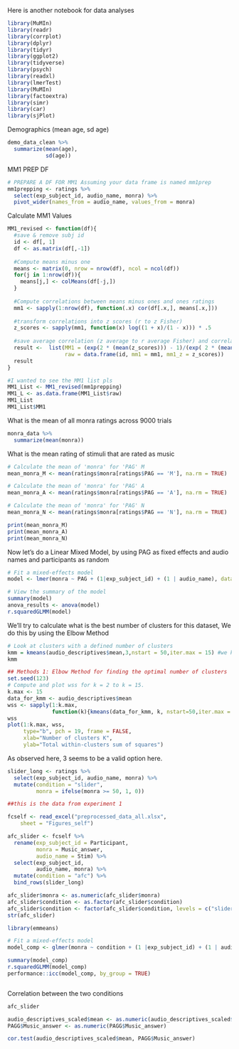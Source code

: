 Here is another notebook for data analyses

```r
library(MuMIn)
library(readr)
library(corrplot)
library(dplyr)
library(tidyr)
library(ggplot2)
library(tidyverse)
library(psych)
library(readxl)
library(lmerTest)
library(MuMIn)
library(factoextra)
library(simr)
library(car)
library(sjPlot)
```

Demographics (mean age, sd age)

```r
demo_data_clean %>%
  summarize(mean(age),
            sd(age))
```



MM1 PREP DF
```r

# PREPARE A DF FOR MM1 Assuming your data frame is named mm1prep
mm1prepping <- ratings %>%
  select(exp_subject_id, audio_name, monra) %>%
  pivot_wider(names_from = audio_name, values_from = monra)

```


Calculate MM1 Values
```r

MM1_revised <- function(df){
  #save & remove subj id
  id <- df[, 1]
  df <- as.matrix(df[,-1])
  
  #Compute means minus one
  means <- matrix(0, nrow = nrow(df), ncol = ncol(df))
  for(j in 1:nrow(df)){
    means[j,] <- colMeans(df[-j,])
  }
  
  #Compute correlations between means minus ones and ones ratings
  mm1 <- sapply(1:nrow(df), function(.x) cor(df[.x,], means[.x,]))
  
  #transform correlations into z scores (r to z Fisher)
  z_scores <- sapply(mm1, function(x) log((1 + x)/(1 - x))) * .5 
  
  #save average correlation (z average to r average Fisher) and correlations per rater
  result <-  list(MM1 = (exp(2 * (mean(z_scores))) - 1)/(exp( 2 * (mean(z_scores))) + 1), 
                  raw = data.frame(id, mm1 = mm1, mm1_z = z_scores))
  result
}

#I wanted to see the MM1 list pls
MM1_List <- MM1_revised(mm1prepping)
MM1_L <- as.data.frame(MM1_List$raw)
MM1_List
MM1_List$MM1
```


What is the mean of all monra ratings across 9000 trials
```r
monra_data %>%
  summarize(mean(monra))
```

What is the mean rating of stimuli that are rated as music
```r
# Calculate the mean of 'monra' for 'PAG' M
mean_monra_M <- mean(ratings$monra[ratings$PAG == 'M'], na.rm = TRUE)

# Calculate the mean of 'monra' for 'PAG' A
mean_monra_A <- mean(ratings$monra[ratings$PAG == 'A'], na.rm = TRUE)

# Calculate the mean of 'monra' for 'PAG' N
mean_monra_N <- mean(ratings$monra[ratings$PAG == 'N'], na.rm = TRUE)

print(mean_monra_M)
print(mean_monra_A)
print(mean_monra_N)
```


Now let's do a Linear Mixed Model,  by using PAG as fixed effects and audio names and participants as random
```r
# Fit a mixed-effects model
model <- lmer(monra ~ PAG + (1|exp_subject_id) + (1 | audio_name), data = ratings)

# View the summary of the model
summary(model)
anova_results <- anova(model)
r.squaredGLMM(model)
```



We'll try to calculate what is the best number of clusters for this dataset,
We do this by using the Elbow Method

```r
# Look at clusters with a defined number of clusters
kmm = kmeans(audio_descriptives$mean,3,nstart = 50,iter.max = 15) #we keep number of iter.max=15 to ensure the algorithm converges and nstart=50 to #ensure that atleat 50 random sets are choosen  
kmm

## Methods 1: Elbow Method for finding the optimal number of clusters
set.seed(123)
# Compute and plot wss for k = 2 to k = 15.
k.max <- 15
data_for_kmm <- audio_descriptives$mean
wss <- sapply(1:k.max, 
              function(k){kmeans(data_for_kmm, k, nstart=50,iter.max = 15 )$tot.withinss})
wss
plot(1:k.max, wss,
     type="b", pch = 19, frame = FALSE, 
     xlab="Number of clusters K",
     ylab="Total within-clusters sum of squares")

```
As observed here, 3 seems to be a valid option here.

```r

slider_long <- ratings %>%
  select(exp_subject_id, audio_name, monra) %>%
  mutate(condition = "slider",
         monra = ifelse(monra >= 50, 1, 0))

##this is the data from experiment 1

fcself <- read_excel("preprocessed_data_all.xlsx", 
    sheet = "Figures_self")

afc_slider <- fcself %>%
  rename(exp_subject_id = Participant,
         monra = Music_answer,
         audio_name = Stim) %>%
  select(exp_subject_id, 
         audio_name, monra) %>%
  mutate(condition = "afc") %>%
  bind_rows(slider_long)

afc_slider$monra <- as.numeric(afc_slider$monra)
afc_slider$condition <- as.factor(afc_slider$condition)
afc_slider$condition <- factor(afc_slider$condition, levels = c("slider", "afc"))
str(afc_slider)

library(emmeans)

# Fit a mixed-effects model
model_comp <- glmer(monra ~ condition + (1 |exp_subject_id) + (1 | audio_name), data = afc_slider, family = "binomial")

summary(model_comp)
r.squaredGLMM(model_comp)
performance::icc(model_comp, by_group = TRUE)



```

Correlation between the two conditions

```r
afc_slider

audio_descriptives_scaled$mean <- as.numeric(audio_descriptives_scaled$mean)
PAGG$Music_answer <- as.numeric(PAGG$Music_answer)

cor.test(audio_descriptives_scaled$mean, PAGG$Music_answer)

```

